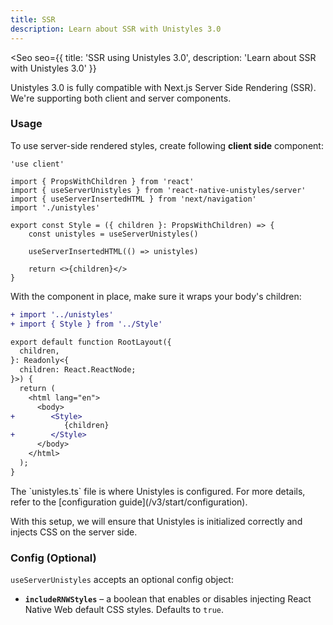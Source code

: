 ```yaml
---
title: SSR
description: Learn about SSR with Unistyles 3.0
---
```



<Seo
    seo={{
        title: 'SSR using Unistyles 3.0',
        description: 'Learn about SSR with Unistyles 3.0'
    }}
>

Unistyles 3.0 is fully compatible with Next.js Server Side Rendering (SSR). We're supporting both client and server components.

### Usage

To use server-side rendered styles, create following **client side** component:

```tsx title="Style.tsx" /useServerUnistyles/ /useServerInsertedHTML/ /'use client'/
'use client'

import { PropsWithChildren } from 'react'
import { useServerUnistyles } from 'react-native-unistyles/server'
import { useServerInsertedHTML } from 'next/navigation'
import './unistyles'

export const Style = ({ children }: PropsWithChildren) => {
    const unistyles = useServerUnistyles()

    useServerInsertedHTML(() => unistyles)

    return <>{children}</>
}
```

With the component in place, make sure it wraps your body's children:

```diff lang="tsx" title="layout.tsx"
+ import '../unistyles'
+ import { Style } from '../Style'

export default function RootLayout({
  children,
}: Readonly<{
  children: React.ReactNode;
}>) {
  return (
    <html lang="en">
      <body>
+        <Style>
            {children}
+        </Style>
      </body>
    </html>
  );
}
```

<Aside>
The `unistyles.ts` file is where Unistyles is configured. For more details, refer to the [configuration guide](/v3/start/configuration).
</Aside>

With this setup, we will ensure that Unistyles is initialized correctly and injects CSS on the server side.
</Seo>

### Config (Optional)

`useServerUnistyles` accepts an optional config object:

- **`includeRNWStyles`** – a boolean that enables or disables injecting React Native Web default CSS styles. Defaults to `true`.
